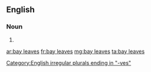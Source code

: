 ==English==

===Noun===
{{head|en|plural|head=[[bay]] [[leaf|leaves]]}}

# {{plural of|bay leaf|lang=en|nocat=1}}

[[Category:English irregular plurals ending in "-ves"]]

[[ar:bay leaves]]
[[fr:bay leaves]]
[[mg:bay leaves]]
[[ta:bay leaves]]